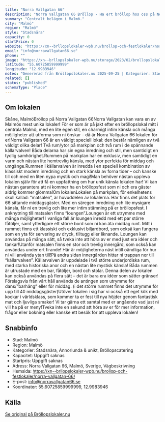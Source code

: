 ```yaml
---
title: "Norra Vallgatan 66"
description: "Norra Vallgatan 66 Bröllop - Ha ert bröllop hos oss på Norra Vallgatan 66. Se vår fina Bröllopslokal. Skicka gärna en förfrågan så hjälper vi Er!"
summary: "Centralt belägen i Malmö."
city: "Malmö"
region: "Malmö"
style: "Stadsnära"
capacity: 0
startPrice: 0
website: "https://xn--brllopslokaler-wpb.nu/brollop-och-festlokaler/norra-vallgatan-66/"
email: "info@norravallgatan66.se"
phone: ""
image: "https://xn--brllopslokaler-wpb.nu/storage/2023/02/brollopslokal-malmo-brollop-norra-valgatan-66-skane-4.webp"
latitude: "55.60725859999999"
longitude: "12.9983946"
notes: "Genererad från Bröllopslokaler.nu 2025-09-25 | Kategorier: Stadsnära, Annorlunda & unikt, Bröllopscatering"
related: []
status: "published"
schemaType: "Place"
---
```


## Om lokalen

Skåne, MalmöBröllop på Norra Vallgatan 66Norra Vallgatan kan vara en av Malmös mest unika lokaler! För er som är på jakt efter en bröllopslokal mitt i centrala Malmö, med en lite egen stil, en charmigt intim känsla och många möjligheter att utforma som ni önskar – då är Norra Vallgatan 66 lokalen för er!Norra Vallgatan 66 är en väldigt speciell lokal: den består nämligen av två väldigt olika delar! Två rum/ytor på markplan och två rum i de spännande källarvalven! Båda delarna har sin egna inredning och stil, men samtidigt en tydlig samhörighet.Rummen på markplan har en exklusiv, men samtidigt en varm och nästan lite hemtrevlig känsla, med ytor perfekta för middag och umgänge.Rummen i källarvalven är inredda i en speciell kombination av klassiskt modern inredning och en stark känsla av forna tider – och kanske till och med en liten nypa mystik och magi!Man behöver nästan uppleva lokalen själv för att få en uppfattning om hur unik känsla lokalen har! Vi kan nästan garantera att ni kommer ha en bröllopsfest som ni och era gäster aldrig kommer glömma!Om lokalenLokalen på markplan, för enkelhetens skull kallad: “matsalen”, är huvuddelen av lokalerna. Här finns det plats för 66 sittande middagsgäster. Med en säregen inredning och lite mysigare känsla, får ni en trevlig och lite mer intim stämning på er bröllopsfest. I anknytning till matsalen finns “loungen”.Loungen är ett utrymme med många möjligheter! I vanliga fall är loungen inredd med ett par större fåtöljer, samt ytterligare ett större bord som ni kan äta middag runt. Mitt i rummet finns ett klassiskt och exklusivt biljardbord, som också kan fungera som en yta för servering av dryck, tilltugg eller liknande. Loungen kan användas på många sätt, så tveka inte att höra av er med just era idéer och tankar!Utanför matsalen finns en stor och trevlig innergård, som också kan användas under ert firande! Här är möjligheterna näst intill oändliga för hur ni vill använda ytan till!På andra sidan innergården hittar ni trappan ner till “källarvalven”. Källarvalven är uppdelade i två större underjordiska rum, med starka historiska anor och en nästan lite mystisk känsla! Båda rummen är utrustade med en bar, fåtöljer, bord och stolar. Denna delen av lokalen kan också användas på flera sätt – det är bara era idéer som sätter gränser! Förslagsvis från vårt håll används de antingen som utrymme för dans/“barhäng” eller för middag. (i det större rummet finns det utrymme för upp till 40 middagsgäster)Utöver lokalen i sig har vi också ett eget kök med kockar i världsklass, som kommer ta er fest till nya höjder genom fantastisk mat och ljuvliga smaker! Vi tar gärna ett samtal med er angående vad just ni vill ha på er meny!Tveka inte en sekund att höra av er för mer information, frågor eller bokning eller kanske ett besök för att uppleva lokalen!

## Snabbinfo

- Stad: Malmö
- Region: Malmö
- Kategorier: Stadsnära, Annorlunda & unikt, Bröllopscatering
- Kapacitet: Uppgift saknas
- Startpris: Uppgift saknas
- Adress: Norra Vallgatan 66, Malmö, Sverige, Vägbeskrivning
- Hemsida: https://xn--brllopslokaler-wpb.nu/brollop-och-festlokaler/norra-vallgatan-66/
- E-post: info@norravallgatan66.se
- Koordinater: 55.60725859999999, 12.9983946

## Källa

[Se original på Bröllopslokaler.nu](https://xn--brllopslokaler-wpb.nu/brollop-och-festlokaler/norra-vallgatan-66/)

